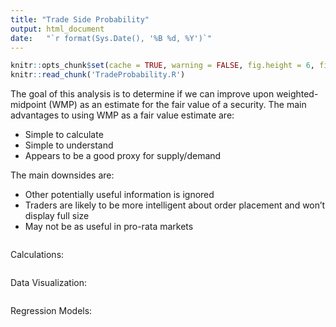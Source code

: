 ```yaml
---
title: "Trade Side Probability"
output: html_document
date:   "`r format(Sys.Date(), '%B %d, %Y')`"
---
```


```r
knitr::opts_chunk$set(cache = TRUE, warning = FALSE, fig.height = 6, fig.width = 9)
knitr::read_chunk('TradeProbability.R')
```

The goal of this analysis is to determine if we can improve upon weighted-midpoint (WMP) as an estimate for the fair value of a security. The main advantages to using WMP as a fair value estimate are:

- Simple to calculate
- Simple to understand
- Appears to be a good proxy for supply/demand

The main downsides are:

- Other potentially useful information is ignored
- Traders are likely to be more intelligent about order placement and won't display full size
- May not be as useful in pro-rata markets

```r
```

Calculations:

```r
```

Data Visualization:

```r
```

Regression Models:

```r
```